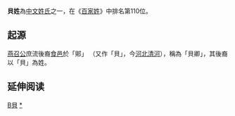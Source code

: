 {{姓氏
|姓氏=贝
|繁體=貝
|簡體=贝
|拼音=Bèi
|中国大陆=Bei
|台湾=Pei
|香港=Pui
|澳门=Pui
|新加坡=
|马来西亚= Pui
|越南=Bối
|韩国=패
|反切=
|同音字=
|堂号=
|郡望=[[清河郡|清河郡]]
}}

'''貝姓'''為[[中文姓氏|中文姓氏]]之一，在《[[百家姓|百家姓]]》中排名第110位。

==起源==
[[燕召公|燕召公]]庶流後裔[[食邑|食邑]]於「郥」 （又作「貝」，今[[河北|河北]][[清河|清河]]），稱為「貝卿」，其後裔以「貝」為姓。

== 延伸阅读 ==
{{Wikisource further reading}}

{{姓氏小作品}}

[[Category:漢姓|B貝]]
[[Category:貝姓|*]]